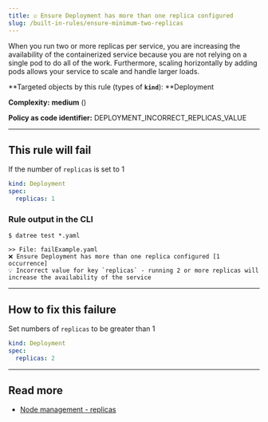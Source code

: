 ```yaml
---
title: ☑️ Ensure Deployment has more than one replica configured
slug: /built-in-rules/ensure-minimum-two-replicas
---
```



When you run two or more replicas per service, you are increasing the availability of the containerized service because you are not relying on a single pod to do all of the work. Furthermore, scaling horizontally by adding pods allows your service to scale and handle larger loads.

**Targeted objects by this rule (types of **`kind`**): **Deployment

**Complexity:** **medium** (<Complexity/>)

**Policy as code identifier:** DEPLOYMENT_INCORRECT_REPLICAS_VALUE

---

## This rule will fail

If the number of `replicas` is set to 1

```yaml
kind: Deployment
spec:
  replicas: 1
```

### Rule output in the CLI

```terminal
$ datree test *.yaml

>> File: failExample.yaml
❌ Ensure Deployment has more than one replica configured [1 occurrence]
💡 Incorrect value for key `replicas` - running 2 or more replicas will increase the availability of the service
```

---

## How to fix this failure

Set numbers of `replicas` to be greater than 1

```yaml
kind: Deployment
spec:
  replicas: 2
```

---

## Read more

- [Node management - replicas](https://cloudmark.github.io/Node-Management-In-GKE/#replicas)
